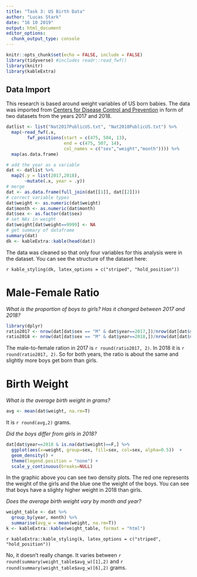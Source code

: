 ```yaml
---
title: "Task 3: US Birth Data"
author: "Lucas Stark"
date: "16 10 2019"
output: html_document
editor_options: 
  chunk_output_type: console
---
```


```r
knitr::opts_chunk$set(echo = FALSE, include = FALSE)
library(tidyverse) #includes readr::read_fwf()
library(knitr)
library(kableExtra)
```

## Data Import

This research is based around weight variables of US born babies. 
The data was imported from [Centers for Disease Control and Prevention](https://www.cdc.gov/nchs/data_access/vitalstatsonline.htm) in form of two datasets from the years 2017 and 2018. 

```r
datlist <- list("Nat2017PublicUS.txt", "Nat2018PublicUS.txt") %>%
  map(~read_fwf(.x,
        fwf_positions(start = c(475, 504, 13),
                      end = c(475, 507, 14),
                      col_names = c("sex","weight","month")))) %>%
  map(as.data.frame)

```


```r
# add the year as a variable
dat <- datlist %>%
  map2(.y = list(2017,2018),
       ~mutate(.x, year = .y))
# merge
dat <- as.data.frame(full_join(dat[[1]], dat[[2]]))
# correct variable types
dat$weight <- as.numeric(dat$weight)
dat$month <- as.numeric(dat$month)
dat$sex <- as.factor(dat$sex)
# set NAs in weight
dat$weight[dat$weight==9999] <- NA
# get summary of dataframe
summary(dat)
dk <- kableExtra::kable(head(dat))
```

The data was cleaned so that only four variables for this analysis were in the dataset. You can see the structure of the dataset here:

`r kable_styling(dk, latex_options = c("striped", "hold_position"))`

# Male-Female Ratio

*What is the proportion of boys to girls? Has it changed between 2017 and 2018?*

```r
library(dplyr)
ratio2017 <- nrow(dat[dat$sex == "M" & dat$year==2017,])/nrow(dat[dat$sex == "F" & dat$year==2017,])
ratio2018 <- nrow(dat[dat$sex == "M" & dat$year==2018,])/nrow(dat[dat$sex == "F" & dat$year==2018,])

```

The male-to-female ration in 2017 is `r round(ratio2017, 2)`. In 2018 it is `r round(ratio2017, 2)`. So for both years, the ratio is about the same and slightly more boys get born than girls. 

# Birth Weight


*What is the average birth weight in grams?*

```r
avg <- mean(dat$weight, na.rm=T)
```

It is `r round(avg,2)` grams. 

*Did the boys differ from girls in 2018?*

```r
dat[dat$year==2018 & is.na(dat$weight)==F,] %>%
  ggplot(aes(x=weight, group=sex, fill=sex, col=sex, alpha=0.5))  +
  geom_density() +
  theme(legend.position = "none") + 
  scale_y_continuous(breaks=NULL)
```

In the graphic above you can see two density plots. The red one represents the weight of the girls and the blue one the weight of the boys. You can see that boys have a slighty higher weight in 2018 than girls.

*Does the average birth weight vary by month and year?*

```r
weight_table <- dat %>%
  group_by(year, month) %>%
  summarise(avg_w = mean(weight, na.rm=T)) 
k <- kableExtra::kable(weight_table, format = "html")
```

`r kableExtra::kable_styling(k, latex_options = c("striped", "hold_position"))`

No, it doesn't really change. It varies between `r round(summary(weight_table$avg_w)[1],2)` and `r round(summary(weight_table$avg_w)[6],2)` grams. 
